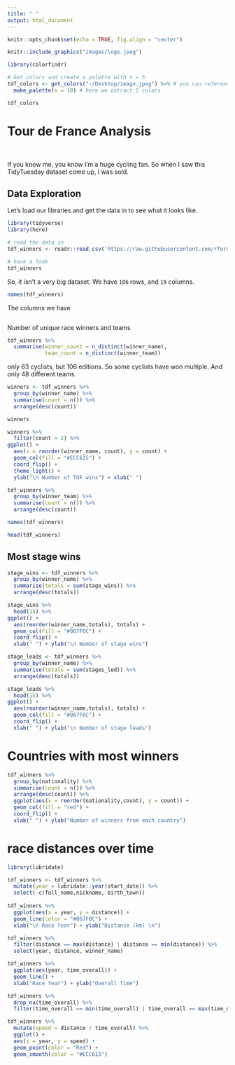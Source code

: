 ```yaml
---
title: " "
output: html_document
---
```


```r
knitr::opts_chunk$set(echo = TRUE, fig.align = "center")
```


```r
knitr::include_graphics("images/logo.jpeg")
```


```r
library(colorfindr)

# Get colors and create a palette with n = 5 
tdf_colors <- get_colors("~/Desktop/image.jpeg") %>% # you can reference a local file on your computer or a jpg web address
  make_palette(n = 10) # here we extract 5 colors

tdf_colors
```


# Tour de France Analysis 

<br>

If you know me, you know I'm a huge cycling fan. So when I saw this TidyTuesday dataset come up, I was sold. 


## Data Exploration


Let's load our libraries and get the data in to see what it looks like. 


```r
library(tidyverse)
library(here)

# read the data in 
tdf_winners <- readr::read_csv('https://raw.githubusercontent.com/rfordatascience/tidytuesday/master/data/2020/2020-04-07/tdf_winners.csv')

# have a look 
tdf_winners
```

So, it isn't a very big dataset. We have `106` rows, and `19` columns. 

```r
names(tdf_winners)
```

The columns we have 

```r

```


Number of unique race winners and teams

```r
tdf_winners %>%
  summarise(winner_count = n_distinct(winner_name), 
            team_count = n_distinct(winner_team))


```

only 63 cyclists, but 106 editions. So some cyclists have won multiple. And only 48 different teams. 


```r
winners <- tdf_winners %>% 
  group_by(winner_name) %>%
  summarise(count = n()) %>%
  arrange(desc(count))

winners
```

```r

winners %>%
  filter(count > 2) %>%
ggplot() + 
  aes(x = reorder(winner_name, count), y = count) + 
  geom_col(fill = "#ECC615") + 
  coord_flip() + 
  theme_light() + 
  ylab("\n Number of TdF wins") + xlab(" ")
```


```r
tdf_winners %>% 
  group_by(winner_team) %>%
  summarise(count = n()) %>%
  arrange(desc(count))
```


```r
names(tdf_winners)
```

```r
head(tdf_winners)
```

## Most stage wins

```r
stage_wins <- tdf_winners %>%
  group_by(winner_name) %>%
  summarise(totals = sum(stage_wins)) %>%
  arrange(desc(totals))

stage_wins %>%
  head(15) %>%
ggplot() + 
  aes(reorder(winner_name,totals), totals) + 
  geom_col(fill = "#067F0C") + 
  coord_flip() + 
  xlab(" ") + ylab("\n Number of stage wins")
```

```r
stage_leads <- tdf_winners %>%
  group_by(winner_name) %>%
  summarise(totals = sum(stages_led)) %>%
  arrange(desc(totals))

stage_leads %>%
  head(15) %>%
ggplot() + 
  aes(reorder(winner_name,totals), totals) + 
  geom_col(fill = "#067F0C") + 
  coord_flip() + 
  xlab(" ") + ylab("\n Number of stage leads")
```




# Countries with most winners

```r
tdf_winners %>%
  group_by(nationality) %>%
  summarise(count = n()) %>%
  arrange(desc(count)) %>%
  ggplot(aes(x = reorder(nationality,count), y = count)) + 
  geom_col(fill = "red") + 
  coord_flip() + 
  xlab(" ") + ylab("Number of winners from each country")
```

# race distances over time

```r
library(lubridate)

tdf_winners <- tdf_winners %>% 
  mutate(year = lubridate::year(start_date)) %>%
  select(-c(full_name,nickname, birth_town))
  
tdf_winners %>%
  ggplot(aes(x = year, y = distance)) + 
  geom_line(color = "#067F0C") + 
  xlab("\n Race Year") + ylab("Distance (km) \n")
```

```r
tdf_winners %>%
  filter(distance == max(distance) | distance == min(distance)) %>%
  select(year, distance, winner_name)

```

```r
tdf_winners %>%
  ggplot(aes(year, time_overall)) + 
  geom_line() + 
  xlab("Race Year") + ylab("Overall Time")
```

```r
tdf_winners %>%
  drop_na(time_overall) %>%
  filter(time_overall == min(time_overall) | time_overall == max(time_overall))
```

```r
tdf_winners %>%
  mutate(speed = distance / time_overall) %>%
  ggplot() + 
  aes(x = year, y = speed) + 
  geom_point(color = "Red") + 
  geom_smooth(color = "#ECC615")
```

